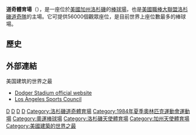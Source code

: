 {{expand|time=2014-05-10T01:21:17+00:00}}
{{coord|34|4|25|N|118|14|24|W|type:landmark_scale:2000|display=title}}
{{Infobox Stadium
| stadium_name      = 道奇體育場
| nickname          = ''Chávez Ravine''<br> ''Taj O'Malley 
| image             = [[File:Dodger_Stadium_field_from_upper_deck_2015-10-04.jpg|300px]]
| location          = 1000 Elysian Park Ave.<br />[[洛杉磯|洛杉磯]] 90012
| coordinates       = {{Coord|34|4|25|N|118|14|24|W}}
| broke_ground      = 1959年9月17日
| built             = 1959–1962
| opened            = 1962年4月10日
| renovated         = 
| expanded          = 
| closed            = 
| owner             = 洛杉磯道奇
| operator          = 
| surface           = 草皮
| construction_cost = $23,000,000 [[美元|USD]]
| architect         = 
| project_manager   =
| main_contractors  = 
| former_names      = 
| tenants           = [[洛杉磯道奇|洛杉磯道奇]] ([[美國職棒大聯盟|MLB]]) (1962年–現今) <br /> [[洛杉磯安那罕天使|洛杉磯安那罕天使]] ([[美國職棒大聯盟|MLB]]) (1962年–1965年) 
| seating_capacity  = 56,000
| dimensions        = 左外野：{{convert|330|ft|m|1}}<br />中外野：{{convert|395|ft|m|1}}<br />右外野：{{convert|330|ft|m|1}}
| website             = [http://losangeles.dodgers.mlb.com/la/ballpark/ Dodger Stadium]
}}
'''道奇體育場'''（{{lang-en|'''Dodger Stadium'''}}），是一座位於[[美國|美國]][[加州|加州]][[洛杉磯|洛杉磯]]的[[棒球場|棒球場]]，也是[[美國職棒大聯盟|美國職棒大聯盟]][[洛杉磯道奇隊|洛杉磯道奇隊]]的主場。它可提供56000個觀眾座位，是目前世界上座位數最多的棒球場。

== 歷史 ==



== 外部連結 ==
{{commonscat|Dodger Stadium}}美国建筑的世界之最
* [http://losangeles.dodgers.mlb.com/NASApp/mlb/la/ballpark/index.jsp Dodger Stadium official website] 
* [http://www.lasports.org/lafacilities/display.php?s=Stadium&id=9 Los Angeles Sports Council]

{{MLB Ballparks}}
[[Category:1962年完工體育場館|D]]
[[Category:美國職棒大聯盟球場|D]]
[[Category:洛杉磯建築物|D]]
[[Category:洛杉磯體育|D]]
[[Category:洛杉磯道奇體育場|Category:洛杉磯道奇體育場]]
[[Category:1984年夏季奧林匹克運動會運動場|Category:1984年夏季奧林匹克運動會運動場]]
[[Category:奧運棒球場|Category:奧運棒球場]]
[[Category:洛杉磯天使體育場|Category:洛杉磯天使體育場]]
[[Category:加州天使體育場|Category:加州天使體育場]]
[[Category:美國建築的世界之最|Category:美國建築的世界之最]]